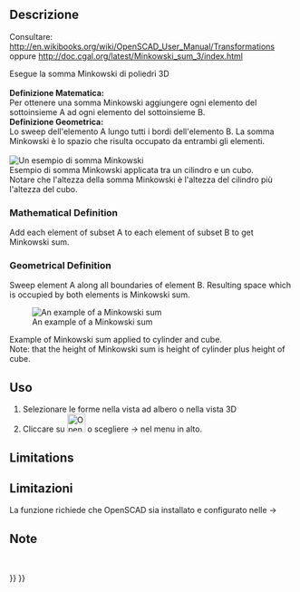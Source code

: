 <languages/>

<div class="mw-translate-fuzzy">
{{Docnav/it|[[OpenSCAD_Hull/it|Hull]]||[[OpenSCAD_Workbench/it|OpenSCAD]]|IconL=OpenSCAD_Hull.png|IconC=OpenSCADWorkbench.svg|IconR=}}
</div>

<div class="mw-translate-fuzzy">
{{GuiCommand/it|Name=OpenSCAD Minkowski|Name/it=Minkowski|MenuLocation=OpenSCAD → Minkowski‏‎||Workbenches=[[OpenSCAD_Workbench/it|OpenSCAD]]|Shortcut=|SeeAlso=}}
</div>

<span id="Description"></span>
==Descrizione==

Consultare: http://en.wikibooks.org/wiki/OpenSCAD_User_Manual/Transformations oppure http://doc.cgal.org/latest/Minkowski_sum_3/index.html

<div class="mw-translate-fuzzy">
Esegue la somma Minkowski di poliedri 3D
<br />
<br />
'''Definizione Matematica:'''
<br />
Per ottenere una somma Minkowski aggiungere ogni elemento del sottoinsieme A ad ogni elemento del sottoinsieme B.
<br />
'''Definizione Geometrica:'''
<br />
Lo sweep dell'elemento A lungo tutti i bordi dell'elemento B. La somma Minkowski è lo spazio che risulta occupato da entrambi gli elementi.
<br />
<br />
[[Image:Minkowski_example.jpg|Un esempio di somma Minkowski]]
<br />
Esempio di somma Minkowski applicata tra un cilindro e un cubo.
<br />
Notare che l'altezza della somma Minkowski è l'altezza del cilindro più l'altezza del cubo.
</div>

===Mathematical Definition===

Add each element of subset A to each element of subset B to get Minkowski sum.

===Geometrical Definition===

Sweep element A along all boundaries of element B. Resulting space which is occupied by both elements is Minkowski sum.

[[Image:Minkowski_example.jpg|An example of a Minkowski sum]]

Example of Minkowski sum applied to cylinder and cube.<br>
Note: that the height of Minkowski sum is height of cylinder plus height of cube.

<span id="Usage"></span>
<div class="mw-translate-fuzzy">
==Uso==
</div>

<div class="mw-translate-fuzzy">
#Selezionare le forme nella vista ad albero o nella vista 3D
#Cliccare su [[Image:OpenSCAD_Minkowski.png|32px]] o scegliere {{KEY| OpenSCAD}}  →  {{KEY|[[Image:OpenSCAD_Minkowski.png|32px]] Minkowski}} nel menu in alto.
</div>

==Limitations==

<div class="mw-translate-fuzzy">
==Limitazioni==
La funzione richiede che OpenSCAD sia installato e configurato nelle {{KEY|Modifica}}  → {{KEY| Preferenze}}
<br />
</div>

<span id="Notes"></span>
<div class="mw-translate-fuzzy">
==Note==
<br />
</div>


<div class="mw-translate-fuzzy">
{{Docnav/it|[[OpenSCAD_Hull/it|Hull]]||[[OpenSCAD_Workbench/it|OpenSCAD]]|IconL=OpenSCAD_Hull.png|IconC=OpenSCADWorkbench.svg|IconR=}}
</div>

{{OpenSCAD_Tools_navi{{#translation:}}}}
{{Userdocnavi{{#translation:}}}}